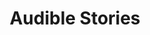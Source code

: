 ---
title: Audible Stories 
slug: audiblestories
site: Audible Stories
show: ./images/show.png
siteUrl: https://stories.audible.com/start-listen
description: "While schools are closed, Audible are offering free streaming of a massive collection of stories in multiple languages."
tags: [education]
rating: 1
---